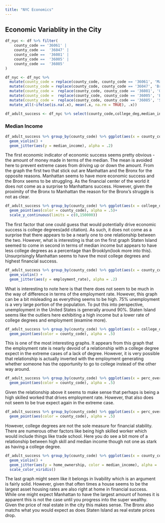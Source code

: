 ```yaml
---
title: "NYC Economics"
---
```


## Economic Variablity in the City
```r
df_nyc <- df %>% filter(
    county_code == '36061' |
    county_code ==  '36047' |
    county_code ==  '36081' |
    county_code ==  '36005' |
    county_code ==  '36085' 
)

df_nyc <- df_nyc %>%
  mutate(county_code = replace(county_code, county_code == '36061', 'Manhattan')) %>% 
  mutate(county_code = replace(county_code, county_code == '36047', 'Brooklyn')) %>%
  mutate(county_code =  replace(county_code, county_code == '36081', 'Queens')) %>%
  mutate(county_code =  replace(county_code, county_code == '36005', 'Bronx')) %>%
  mutate(county_code =  replace(county_code, county_code == '36085', 'Staten Island'))%>%
  mutate_all(~ifelse(is.na(.x), mean(.x, na.rm = TRUE), .x))
```

```r
df_adult_success <- df_nyc %>% select(county_code,college_deg,median_income,phealth_insurance,perc_over15_high_skill,home_ownership,employment_rate)
```

### Median Income
```r
df_adult_success %>% group_by(county_code) %>% ggplot(aes(x = county_code, y = median_income))+
  geom_violin() + 
  geom_jitter(aes(y = median_income), alpha = .2)
```
The first economic indicator of economic success seems pretty obvious - the amount of money made in terms of the median. The mean is avoided here to prevent extreme cases from driving up or down the amount. From the graph the first two that stick out are Manhattan and the Bronx for the opposite reasons. Manhattan seems to have more economic success and the Bronx seems to be struggling. As the financial center of the world it does not come as a surprise to Manhattans success. However, given the proximity of the Bronx to Manhattan the reason for the Bronx's struggle is not as clear.

```r
df_adult_success %>% group_by(county_code) %>% ggplot(aes(x = college_deg, y = median_income))+
  geom_point(aes(color = county_code), alpha = .5)+
  scale_y_continuous(limits = c(0,150000))
```

The first factor that one could guess that would potentially drive economic success is college degrees(add citation). As such, it does not come as a surprise that there appears to be a nearly one to one relationship between the two. However, what is interesting is that on the first graph Staten Island seemed to come in second in terms of median income but appears to have less college degrees as a percentage than Brooklyn(look more into this). Unsurprisingly Manhattan seems to have the most college degrees and highest financial success.

```r
df_adult_success %>% group_by(county_code) %>% ggplot(aes(x = county_code, y = employment_rate))+
  geom_violin() + 
  geom_jitter(aes(y = employment_rate), alpha = .2)
```
What is interesting to note here is that there does not seem to be much in the way of difference in terms of the employment rate. However, this graph can be a bit misleading as everything seems to be high. 75% unemployment is a very large portion of the population. To put this into perspective, unemployment in the United States is generally around 90%. Staten Island seems like the outliers here exhibiting a high income  but a lower rate of college degrees and employment (examine more).



```r
df_adult_success %>% group_by(county_code) %>% ggplot(aes(x = college_deg, y = employment_rate))+
  geom_point(aes(color = county_code), alpha = .5)
```
This is one of the most interesting graphs. It appears from this graph that the employment rate is nearly devoid of a relationship with a college degree expect in the extreme cases of a lack of degree. However, it is very possible that relationship is actually inverted with the employment generating whether someone has the opportunity to go to college instead of the other way around.  

 

```r
df_adult_success %>% group_by(county_code) %>% ggplot(aes(x = perc_over15_high_skill, y = employment_rate))+
  geom_point(aes(color = county_code), alpha = .5)
```
Given the relationship above it seems to make sense that perhaps is being a high skilled worked that drives employment rate. However, that also does not seem to be true expect again in the extreme case. 
```r
df_adult_success %>% group_by(county_code) %>% ggplot(aes(x = perc_over15_high_skill, y = median_income))+
  geom_point(aes(color = county_code), alpha = .5)
```
However, college degrees are not the sole measure for financial stability. There are numerous other factors like being high skilled worker which would include things like trade school. Here you do see a bit more of a relationship between high skill and median income though not one as stark as having a college degree. 

```r
df_adult_success %>% group_by(county_code) %>% ggplot(aes(x = county_code, y = home_ownership))+
  geom_violin() + 
  geom_jitter(aes(y = home_ownership, color = median_income), alpha = .5)+
  scale_color_viridis()
```
The last graph might seem like it belongs in livability which is an argument is  fairly solid. However, given that often times a house seems to be the largest asset housing rates are also right at home in financial success. While one might expect Manhattan to have the largest amount of homes it is apparent this is not the case until you progress into the super wealthy. Given the price of real estate in the city this makes sense. The Bronx also matchs what you would expect as does Staten Island as real estate prices drop. 